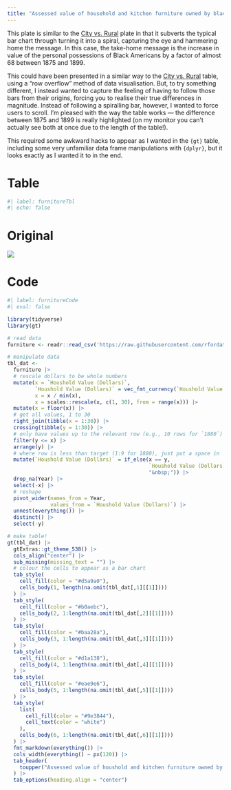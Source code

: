 ```yaml
---
title: "Assessed value of household and kitchen furniture owned by black Americans in Georgia."
---
```


This plate is similar to the [City vs. Rural](city_rural.qmd) plate in that it subverts the typical bar chart through turning it into a spiral, capturing the eye and hammering home the message. In this case, the take-home message is the increase in value of the personal possessions of Black Americans by a factor of almost 68 between 1875 and 1899.

This could have been presented in a similar way to the [City vs. Rural](city_rural.qmd) table, using a "row overflow" method of data visualisation. But, to try something different, I instead wanted to capture the feeling of having to follow those bars from their origins, forcing you to realise their true differences in magnitude. Instead of following a spiralling bar, however, I wanted to force users to scroll. I'm pleased with the way the table works --- the difference between 1875 and 1899 is really highlighted (on my monitor you can't actually see both at once due to the length of the table!).

This required some awkward hacks to appear as I wanted in the `{gt}` table, including some very unfamiliar data frame manipulations with `{dplyr}`, but it looks exactly as I wanted it to in the end.

::: {.panel-tabset}

# Table

```r
#| label: furnitureTbl
#| echo: false
```

# Original

![](https://raw.githubusercontent.com/ajstarks/dubois-data-portraits/master/challenge/challenge07/original-plate-25.jpg)

# Code

```r
#| label: furnitureCode
#| eval: false

library(tidyverse)
library(gt)

# read data
furniture <- readr::read_csv('https://raw.githubusercontent.com/rfordatascience/tidytuesday/master/data/2021/2021-02-16/furniture.csv')

# manipulate data
tbl_dat <- 
  furniture |>
  # rescale dollars to be whole numbers
  mutate(x = `Houshold Value (Dollars)`,
         `Houshold Value (Dollars)` = vec_fmt_currency(`Houshold Value (Dollars)`),
         x = x / min(x),
         x = scales::rescale(x, c(1, 30), from = range(x))) |>
  mutate(x = floor(x)) |>
  # get all values, 1 to 30
  right_join(tibble(x = 1:30)) |>
  crossing(tibble(y = 1:30)) |>
  # only have values up to the relevant row (e.g., 10 rows for `1880`)
  filter(y <= x) |>
  arrange(y) |>
  # where row is less than target (1:9 for 1880), just put a space in
  mutate(`Houshold Value (Dollars)` = if_else(x == y,
                                              `Houshold Value (Dollars)`,
                                              "&nbsp;")) |>
  drop_na(Year) |>
  select(-x) |>
  # reshape
  pivot_wider(names_from = Year,
              values_from = `Houshold Value (Dollars)`) |>
  unnest(everything()) |>
  distinct() |>
  select(-y)

# make table!
gt(tbl_dat) |> 
  gtExtras::gt_theme_538() |>
  cols_align("center") |> 
  sub_missing(missing_text = "") |>
  # colour the cells to appear as a bar chart
  tab_style(
    cell_fill(color = "#d5a9a0"),
    cells_body(1, length(na.omit(tbl_dat[,1][[1]])))
  ) |> 
  tab_style(
    cell_fill(color = "#b0aebc"),
    cells_body(2, 1:length(na.omit(tbl_dat[,2][[1]])))
  ) |> 
  tab_style(
    cell_fill(color = "#baa28a"),
    cells_body(3, 1:length(na.omit(tbl_dat[,3][[1]])))
  ) |> 
  tab_style(
    cell_fill(color = "#d1a138"),
    cells_body(4, 1:length(na.omit(tbl_dat[,4][[1]])))
  ) |> 
  tab_style(
    cell_fill(color = "#eae9e6"),
    cells_body(5, 1:length(na.omit(tbl_dat[,5][[1]])))
  ) |> 
  tab_style(
    list(
      cell_fill(color = "#9e3844"),
      cell_text(color = "white")
    ),
    cells_body(6, 1:length(na.omit(tbl_dat[,6][[1]])))
  ) |> 
  fmt_markdown(everything()) |> 
  cols_width(everything() ~ px(120)) |> 
  tab_header(
    toupper("Assessed value of houshold and kitchen furniture owned by black americans in Georgia.")
  ) |> 
  tab_options(heading.align = "center")
```

:::